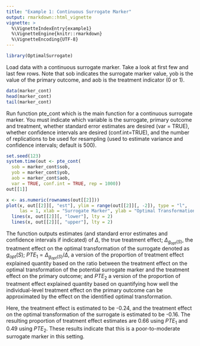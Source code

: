 ```yaml
---
title: "Example 1: Continuous Surrogate Marker"
output: rmarkdown::html_vignette
vignette: >
  %\VignetteIndexEntry{example1}
  %\VignetteEngine{knitr::rmarkdown}
  %\VignetteEncoding{UTF-8}
---
```


```r
library(OptimalSurrogate)
```

Load data with a continuous surrogate marker. Take a look at first few and last few rows. Note that sob indicates the surrogate marker value, yob is the value of the primary outcome, and aob is the treatment indicator (0 or 1).
```r
data(marker_cont)
head(marker_cont)
tail(marker_cont)
```

Run function pte_cont which is the main function for a continuous surrogate marker. You must indicate which variable is the surrogate, primary outcome and treatment, whether standard error estimates are desired (var = TRUE), whether confidence intervals are desired (conf.int=TRUE), and the number of replications to be used for resampling (used to estimate variance and confidence intervals; default is 500). 


```r
set.seed(123)
system.time(out <- pte_cont(
  sob = marker_cont$sob, 
  yob = marker_cont$yob, 
  aob = marker_cont$aob, 
  var = TRUE, conf.int = TRUE, rep = 1000))
out[[1]]
```

```r
x <- as.numeric(rownames(out[[2]]))
plot(x, out[[2]][, "est"], ylim = range(out[[2]][, -2]), type = "l", 
     las = 1, xlab = "Surrogate Marker", ylab = "Optimal Transformation")
  lines(x, out[[2]][, "lower"], lty = 2)
  lines(x, out[[2]][, "upper"], lty = 2)
```

The function outputs estimates (and standard error estimates and confidence intervals if indicated) of $\Delta$, the true treatment effect; $\Delta_{g_{opt}(S)}$, the treatment effect on the optimal transformation of the surrogate denoted as $g_{opt}(S)$; $PTE_1 =\Delta_{g_{opt}(S)} / \Delta$, a version of the proportion of treatment effect explained quantity based on the ratio between the treatment effect on the optimal transformation of the potential surrogate marker and the treatment effect on the primary outcome; and $PTE_2$ a version of the proportion of treatment effect explained quantity based on quantifying how well the individual-level treatment effect on the primary outcome can be approximated by the effect on the identified optimal transformation. 

Here, the treatment effect is estimated to be -0.24, and the treatment effect on the optimal transformation of the surrogate is estimated to be -0.16. The resulting proportion of treatment effect estimates are 0.66 using $PTE_1$ and 0.49 using $PTE_2$. These results indicate that this is a poor-to-moderate surrogate marker in this setting.
